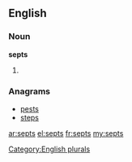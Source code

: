 ==English==

===Noun===
'''septs'''

# {{plural of|[[sept]]}}

===Anagrams===
* [[pests#English|pests]]
* [[steps#English|steps]]

[[Category:English plurals]]

[[ar:septs]]
[[el:septs]]
[[fr:septs]]
[[my:septs]]